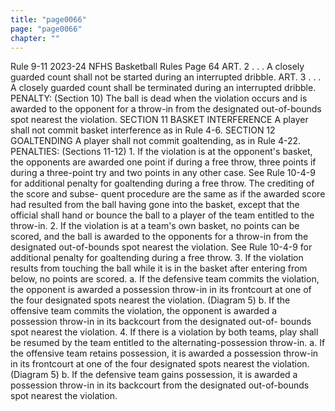 ```yaml
---
title: "page0066"
page: "page0066"
chapter: ""
---
```


Rule 9-11 2023-24 NFHS Basketball Rules Page 64 ART. 2 . . . A closely guarded count shall not be started during an interrupted dribble. ART. 3 . . . A closely guarded count shall be terminated during an interrupted dribble. PENALTY: (Section 10) The ball is dead when the violation occurs and is awarded to the opponent for a throw-in from the designated out-of-bounds spot nearest the violation. SECTION 11 BASKET INTERFERENCE A player shall not commit basket interference as in Rule 4-6. SECTION 12 GOALTENDING A player shall not commit goaltending, as in Rule 4-22. PENALTIES: (Sections 11-12) 1. If the violation is at the opponent's basket, the opponents are awarded one point if during a free throw, three points if during a three-point try and two points in any other case. See Rule 10-4-9 for additional penalty for goaltending during a free throw. The crediting of the score and subse- quent procedure are the same as if the awarded score had resulted from the ball having gone into the basket, except that the official shall hand or bounce the ball to a player of the team entitled to the throw-in. 2. If the violation is at a team's own basket, no points can be scored, and the ball is awarded to the opponents for a throw-in from the designated out-of-bounds spot nearest the violation. See Rule 10-4-9 for additional penalty for goaltending during a free throw. 3. If the violation results from touching the ball while it is in the basket after entering from below, no points are scored. a. If the defensive team commits the violation, the opponent is awarded a possession throw-in in its frontcourt at one of the four designated spots nearest the violation. (Diagram 5) b. If the offensive team commits the violation, the opponent is awarded a possession throw-in in its backcourt from the designated out-of- bounds spot nearest the violation. 4. If there is a violation by both teams, play shall be resumed by the team entitled to the alternating-possession throw-in. a. If the offensive team retains possession, it is awarded a possession throw-in in its frontcourt at one of the four designated spots nearest the violation. (Diagram 5) b. If the defensive team gains possession, it is awarded a possession throw-in in its backcourt from the designated out-of-bounds spot nearest the violation.
